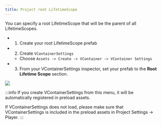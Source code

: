 ```yaml
---
title: Project root LifetimeScope
---
```


You can specify a root LifetimeScope that will be the parent of all LifetimeScopes.

- 1. Create your root LifetimeScope prefab
- 2. Create `VContainerSettings`
    - Choose `Assets -> Create -> VContainer -> VContainer Settings`
- 3. From your VContainerSettings inspector, set your prefab to the **Root Lifetime Scope** section.

![](assets/screenshot_vcontainersettings_collapse.png)

:::info
If you create VContainerSettings from this menu, it will be automatically registered in preload assets.

If VContainerSettings does not load, please make sure that VContainerSettings is included in the preload assets in Project Settings -> Player.
:::
